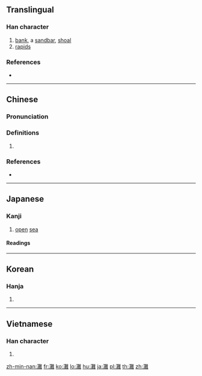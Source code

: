 {{also|滩}}
==Translingual==

===Han character===
{{Han char|rn=85|rad=水|as=19|sn=22|four=30114|canj=ETOG|ids=⿰氵難}}

# [[bank]], a [[sandbar]], [[shoal]]
# [[rapids]]

===References===
* {{Han ref|kx=0663.220|dkj=18784|dj=1072.140|hdz=31794.040|uh=7058|ud=28760|bh=C579|bd=50553}}

----

==Chinese==
{{zh-forms|s=滩}}

===Pronunciation===
{{zh-pron
|m=tān
|c=taan1
|h=pfs=
|md=
|mn=thoaⁿ/than
|w=
|mc=y
|oc=y
|cat=
}}

===Definitions===
{{zh-hanzi}}

# {{rfdef|lang=zh}}

===References===
* {{thcwd|13246}}

----

==Japanese==

===Kanji===
{{ja-kanji|grade=|rs=水19}}

# [[open]] [[sea]]

====Readings====
{{ja-readings
|goon=[[たん]] (tan)
|kanon=[[たん]] (tan)
|kanyoon=[[だん]] (dan)
|kun=[[せ]] (se), [[なだ]] (nada)
|nanori=[[だな]] (dana), [[なん]] (nan)
}}

----

==Korean==

===Hanja===
{{ko-hanja|hangeul=탄|eumhun=|rv=tan|mr=t'an|y=than}}

# {{defn|lang=ko|sort=水19}}

----

==Vietnamese==

===Han character===
{{vi-hantu|[[than]]|rs=水19}}

# {{defn|lang=vi|sort=水19}}

[[zh-min-nan:灘]]
[[fr:灘]]
[[ko:灘]]
[[lo:灘]]
[[hu:灘]]
[[ja:灘]]
[[pl:灘]]
[[th:灘]]
[[zh:灘]]